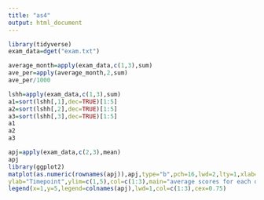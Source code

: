 ```yaml
---
title: "as4"
output: html_document
---
```

```r
library(tidyverse)
exam_data=dget("exam.txt")

```


```r
average_month=apply(exam_data,c(1,3),sum)
ave_per=apply(average_month,2,sum)
ave_per/1000

```
```r
lshh=apply(exam_data,c(1,3),sum)
a1=sort(lshh[,1],dec=TRUE)[1:5]
a2=sort(lshh[,2],dec=TRUE)[1:5]
a3=sort(lshh[,3],dec=TRUE)[1:5]
a1
a2
a3
```


```r
apj=apply(exam_data,c(2,3),mean)
apj
library(ggplot2)
matplot(as.numeric(rownames(apj)),apj,type="b",pch=16,lwd=2,lty=1,xlab="ItemNum",
ylab="Timepoint",ylim=c(1,5),col=c(1:3),main="average scores for each question for each year")
legend(x=1,y=5,legend=colnames(apj),lwd=1,col=c(1:3),cex=0.75)
```



